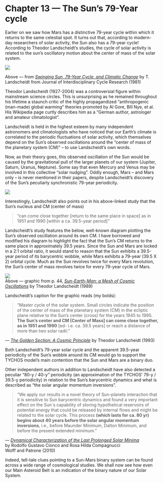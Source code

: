 Chapter 13 — The Sun’s 79-Year cycle
====================================

Earlier on we saw how Mars has a distinctive 79-year cycle within which it returns to the same celestial spot. It turns out that, according to modern-day researchers of solar activity, the Sun also has a 79-year cycle! According to Theodor Landscheidt’s studies, the cycle of solar activity is related to the sun’s oscillatory motion about the center of mass of the solar system.

[![](https://www.tychos.info/book_imagery/061_Landscheidt_79year_Sun_Cycle.jpg)](https://www.tychos.info/book_imagery/061_Landscheidt_79year_Sun_Cycle.jpg)

  

Above — from _[Swinging Sun, 79-Year Cycle, and Climatic Change](https://www.tychos.info/citation/063A_Swinging-Sun.htm)_ by T. Landscheidt from Journal of Interdisciplinary Cycle Research (1981)

Theodor Landscheidt (1927-2004) was a controversial figure within mainstream science circles. This is unsurprising as he remained throughout his lifetime a staunch critic of the highly propagandized “anthropogenic (man-made) global warming” theories promoted by Al Gore, Bill Nye, et al. His Wikipedia page curtly describes him as a “German author, astrologer and amateur climatologist”.

Landscheidt is held in the highest esteem by many independent astronomers and climatologists who have noticed that our Earth’s climate is correlated to the periodic fluctuations of solar activity, which themselves depend on the Sun’s observed oscillations around the “center of mass of the planetary system (CM)” – to use Landscheidt’s own words.

Now, as their theory goes, this observed oscillation of the Sun would be caused by the gravitational pull of the larger planets of our system (Jupiter, Saturn, Uranus, Neptune). Some say that even Mercury and Venus may be involved in this collective “solar nudging”. Oddly enough, Mars – and Mars only – is never mentioned in their papers, despite Landscheidt’s discovery of the Sun’s peculiarly synchronistic 79-year periodicity.

[![](https://www.tychos.info/book_imagery/062_Landscheidt_79year_Sun_Cycle_02.jpg)](https://www.tychos.info/book_imagery/062_Landscheidt_79year_Sun_Cycle_02.jpg)

Interestingly, Landscheidt also points out in his above-linked study that the Sun’s nucleus and CM (center of mass)

> “can come close together \[return to the same place in space\] as in 1951 and 1990 \[within a ca. 39.5-year period\]”

Landscheidt’s study features the below, well-known diagram plotting the Sun’s observed oscillation around its own CM. I have borrowed and modified his diagram to highlight the fact that the Sun’s CM returns to the same place in approximately 39.5 years. Since the Sun and Mars are locked in a 2:1 orbital ratio, it would stand to reason that the Sun exhibits a 39.5-year period of its barycentric wobble, while Mars exhibits a 79-year (39.5 X 2) orbital cycle. Much as the Sun revolves twice for every Mars revolution, the Sun’s center of mass revolves twice for every 79-year cycle of Mars.

[![](https://www.tychos.info/book_imagery/063_SunBarycenter_39-5years_01.jpg)](https://www.tychos.info/book_imagery/063_SunBarycenter_39-5years_01.jpg)  
Above — graphic from p. 44, _[Sun-Earth-Man: a Mesh of Cosmic Oscillations](https://www.tychos.info/citation/070A_Sun-Earth-Men.pdf)_ by Theodor Landscheidt (1989)

Landscheidt’s caption for the graphic reads (my bolds):

> “Master cycle of the solar system. Small circles indicate the position of the center of mass of the planetary system (CM) in the ecliptic plane relative to the Sun’s center (cross) for the years 1945 to 1995. **The Sun’s center and CM \[Center of Mass\] can come close together, as in 1951 and 1990** \[ed- i.e. ca. 39.5 years\] or reach a distance of more than two solar radii.”

— _[The Golden Section: A Cosmic Principle](https://www.tychos.info/citation/064A_Golden-section.htm)_ by Theodor Landscheidt (1993)

Both Landscheidt’s 79-year solar cycle and the apparent 39.5-year periodicity of the Sun’s wobble around its CM would go to support the TYCHOS model’s main contention that the Sun and Mars are a binary duo.

Other independent authors in addition to Landscheidt have also detected a peculiar “80-y / 40-y” periodicity (an approximation of the TYCHOS’ 79-y / 39.5-y periodicity) in relation to the Sun’s barycentric dynamics and what is described as “the solar angular momentum inversions”.

> “We apply our results in a novel theory of Sun-planets interaction that it is sensitive to Sun barycentric dynamics and found a very important effect on the Sun´s capability of storing hypothetical reservoirs of potential energy that could be released by internal flows and might be related to the solar cycle. This process **(which lasts for ca. 80 yr) begins about 40 years before the solar angular momentum inversions**, i.e., before Maunder Minimum, Dalton Minimum, and before the present extended minimum.”

— _[Dynamical Characterization of the Last Prolonged Solar Minima](https://www.tychos.info/citation/064B_Dynamical-Characterization.pdf)_  
by Rodolfo Gustavo Cionco and Rosa Hilda Compagnucci  
Wolff and Patrone (2010)

Indeed, tell-tale clues pointing to a Sun-Mars binary system can be found across a wide range of cosmological studies. We shall now see how even our Main Asteroid Belt is an indication of the binary nature of our Solar System.
